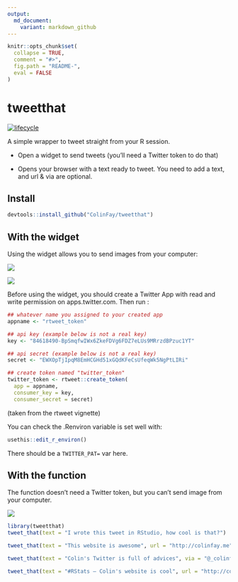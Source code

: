 ```yaml
---
output:
  md_document:
    variant: markdown_github
---
```


<!-- README.md is generated from README.Rmd. Please edit that file -->

```r
knitr::opts_chunk$set(
  collapse = TRUE,
  comment = "#>",
  fig.path = "README-", 
  eval = FALSE
)
```

# tweetthat

  [![lifecycle](https://img.shields.io/badge/lifecycle-experimental-orange.svg)](https://img.shields.io/badge/lifecycle-experimental-orange.svg)


A simple wrapper to tweet straight from your R session. 

+ Open a widget to send tweets (you'll need a Twitter token to do that)

+ Opens your browser with a text ready to tweet. You need to add a text, and url & via are optional. 

## Install 

```r
devtools::install_github("ColinFay/tweetthat")
```

## With the widget

Using the widget allows you to send images from your computer: 

![](gifs/widget_1.png)

![](gifs/widget_full.png)

Before using the widget, you should create a Twitter App with read and write permission on apps.twitter.com. Then run : 

```r
## whatever name you assigned to your created app
appname <- "rtweet_token"

## api key (example below is not a real key)
key <- "84618490-BpSmqfwIWx6ZkeFDVg6FDZ7eLUs9MRrzdBPzuc1YT"

## api secret (example below is not a real key)
secret <- "EWXOpTjIpqM8EmHCGHd51xGQdKFeCsUfeqWk5NgPtLIRi"

## create token named "twitter_token"
twitter_token <- rtweet::create_token(
  app = appname,
  consumer_key = key,
  consumer_secret = secret)
```

(taken from the rtweet vignette)

You can check the .Renviron variable is set well with:

```r
usethis::edit_r_environ()
```

There should be a `TWITTER_PAT=` var here.

## With the function

The function doesn't need a Twitter token, but you can't send image from your computer.

![](gifs/tweet_that.gif)

```r
library(tweetthat)
tweet_that(text = "I wrote this tweet in RStudio, how cool is that?")
```

```r
tweet_that(text = "This website is awesome", url = "http://colinfay.me")
```

```r
tweet_that(text = "Colin's Twitter is full of advices", via = "@_colinfay")
```

```r
tweet_that(text = "#RStats — Colin's website is cool", url = "http://colinfay.me", via = "@_colinfay")
```

